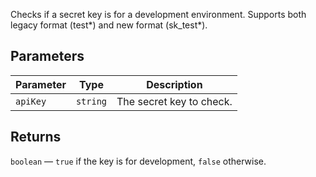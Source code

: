 Checks if a secret key is for a development environment.
Supports both legacy format (test*) and new format (sk_test*).

## Parameters

| Parameter | Type     | Description              |
| --------- | -------- | ------------------------ |
| `apiKey`  | `string` | The secret key to check. |

## Returns

`boolean` — `true` if the key is for development, `false` otherwise.
